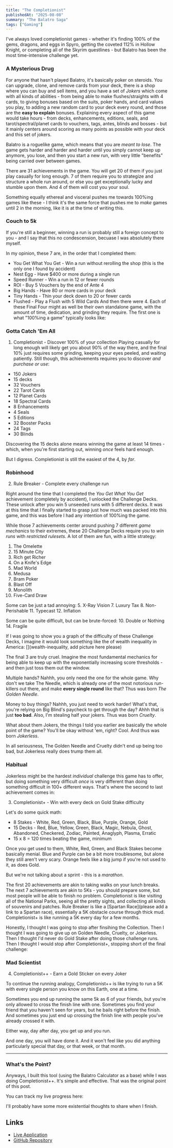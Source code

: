 ```yaml
---
title: "The Completionist"
publishedAt: "2025-08-08"
summary: "The Balatro Saga"
tags: ["Gaming"]
---
```


I've always loved completionist games - whether it's finding 100% of the gems, dragons, and eggs in Spyro, getting the coveted 112% in Hollow Knight, or completing all of the Skyrim questlines - but Balatro has been the most time-intensive challenge yet.

### A Mysterious Drug

For anyone that hasn't played Balatro, it's basically poker on steroids. You can upgrade, clone, and remove cards from your deck, there is a shop where you can buy and sell items, and you have a set of _Jokers_ which come with all kinds of abilities - from being able to make flushes/straights with 4 cards, to giving bonuses based on the suits, poker hands, and card values you play, to adding a new random card to your deck every round, and those are the **easy to explain** bonuses. Explaining every aspect of this game would take hours - from decks, enhancements, editions, seals, and tarot/spectral/planet cards to vouchers, tags, antes, blinds and bosses - but it mainly centers around scoring as many points as possible with your deck and this set of jokers.

Balatro is a roguelike game, which means that you are _meant to lose_. The game gets harder and harder and harder until you simply cannot keep up anymore, you lose, and then you start a new run, with very little "benefits" being carried over between games.

There are 31 achievements in the game. You will get 20 of them if you just play casually for long enough. 7 of them require you to strategize and structure a whole run around, or else you get exceptionally lucky and stumble upon them. And 4 of them will cost you your soul.

Something equally ethereal and visceral pushes me towards 100%ing games like these - I think it's the same force that pushes me to _make_ games until 2 in the morning, like it is at the time of writing this.

### Couch to 5k

If you're still a beginner, winning a run is probably still a foreign concept to you - and I say that this no condescension, becuase I was absolutely there myself.

In my opinion, these 7 are, in the order that I completed them:

- You Get What You Get - Win a run without rerolling the shop (this is the only one I found by accident)
- Nest Egg - Have $400 or more during a single run
- Speed Runner - Win a run in 12 or fewer rounds
- ROI - Buy 5 Vouchers by the end of Ante 4
- Big Hands - Have 80 or more cards in your deck
- Tiny Hands - Thin your deck down to 20 or fewer cards
- Flushed - Play a Flush with 5 Wild Cards
  And then there were 4. Each of these Final Four might as well be their own standalone game, with the amount of time, dedication, and grinding they require.
  The first one is what "100%ing a game" typically looks like:

### Gotta Catch 'Em All

1. Completionist - Discover 100% of your collection
   Playing casually for long enough will likely get you about 90% of the way there, and the final 10% just requires some grinding, keeping your eyes peeled, and waiting patiently. Still though, this achievements requires you to discover _and purchase or use_:

- 150 Jokers
- 15 decks
- 32 Vouchers
- 22 Tarot Cards
- 12 Planet Cards
- 18 Spectral Cards
- 8 Enhancements
- 4 Seals
- 5 Editions
- 32 Booster Packs
- 24 Tags
- 30 Blinds

Discovering the 15 decks alone means winning the game at least 14 times - which, when you're first starting out, winning _once_ feels hard enough.

But I digress. Completionist is still the easiest of the 4, by _far_.

### Robinhood

2. Rule Breaker - Complete every challenge run

Right around the time that I completed the _You Get What You Get_ achievement (completely by accident), I unlocked the Challenge Decks. These unlock after you win 5 unseeded runs with 5 different decks. It was at this time that I finally started to grasp just how much was packed into this game, and this was before I had any intention of 100%ing the game.

While those 7 achievements center around pushing 7 different _game mechanics_ to their extremes, these 20 Challenge Decks require you to _win runs_ with _restricted rulesets_.
A lot of them are fun, with a little strategy:

1. The Omelette
2. 15 Minute City
3. Rich get Richer
4. On a Knife's Edge
5. Mad World
6. Medusa
7. Bram Poker
8. Blast Off
9. Monolith
10. Five-Card Draw

Some can be just a tad annoying: 5. X-Ray Vision 7. Luxury Tax 8. Non-Perishable 11. Typecast 12. Inflation

Some can be quite difficult, but can be brute-forced: 10. Double or Nothing 14. Fragile

If I was going to show you a graph of the difficulty of these Challenge Decks, I imagine it would look something like the of wealth inequality in America:
[](wealth-inequality, add picture here please)

The final 3 are truly cruel. Imagine the most fundamental mechanics for being able to keep up with the exponentially increasing score thresholds - and then just toss them out the window.

Multiple hands? Nahhh, you only need the one for the whole game. Why don't we take The Needle, which is already one of the most notorious run-killers out there, and make **every single round** like that? Thus was born _The Golden Needle_.

Money to buy things? Nahhh, you just need to work harder! What's that, you're relying on Big Blind's paycheck to get through the day? Ahhh that is just **too bad**. Also, I'm stealing half your jokers. Thus was born _Cruelty_.

What about them Jokers, the things I told you earlier are basically the whole point of the game? You'll be okay without 'em, right? Cool. And thus was born _Jokerless_.

In all seriousness, The Golden Needle and Cruelty didn't end up being too bad, but Jokerless really does trump them all.

### Habitual

Jokerless might be the hardest _individual_ challenge this game has to offer, but doing something very difficult _once_ is very different than doing something difficult in 100+ different ways. That's where the second to last achievement comes in:

3. Completionist+ - Win with every deck on Gold Stake difficulty

Let's do some quick math:

- 8 Stakes - White, Red, Green, Black, Blue, Purple, Orange, Gold
- 15 Decks - Red, Blue, Yellow, Green, Black, Magic, Nebula, Ghost, Abandoned, Checkered, Zodiac, Painted, Anaglyph, Plasma, Erratic
- 15 x 8 = 120 times beating the game, minimum

Once you get used to them, White, Red, Green, and Black Stakes become basically menial. Blue and Purple can be a bit more troublesome, but alone they still aren't very scary. Orange feels like a big jump if you're not used to it, as does Gold.

But we're not talking about a sprint - this is a _marathon_.

The first 20 achievements are akin to taking walks on your lunch breaks. The next 7 achievements are akin to 5Ks - you should prepare some, but most people will be able to finish no problem. Completionist is like visiting all of the National Parks, seeing all the pretty sights, and collecting all kinds of souvenirs and patches. Rule Breaker is like a [Spartan Race](please add a link to a Spartan race), essentially a 5K obstacle course through thick mud. Completionist+ is like running a 5K every day for a few months.

Honestly, I thought I was going to stop after finsihing the Collection. Then I thought I was going to give up on Golden Needle, Cruelty, or Jokerless. Then I thought I'd never do Gold Stake after doing those challenge runs. Then I thought I would stop after Completionist+, stopping short of the final challenge:

### Mad Scientist

4. Completionist++ - Earn a Gold Sticker on every Joker

To continue the running analogy, Completionist++ is like trying to run a 5K with every single person you know on this Earth, one at a time.

Sometimes you end up running the same 5k as 6 of your friends, but you're only allowed to cross the finish line with one. Sometimes you find your friend that you haven't seen for years, but he bails right before the finish. And sometimes you just end up crossing the finish line with people you've already crossed it with.

Either way, day after day, you get up and you run.

And one day, you will have done it. And it won't feel like you did anything particularly special that day, or that week, or that month.

---

### What's the Point?

Anyways, I built this tool (using the Balatro Calculator as a base) while I was doing Completionist++. It's simple and effective. That was the original point of this post.

You can track my live progress here:

<LaunchButton
  href="https://balatro-sticker-tracker.onrender.com"
  title="Check it out!"
  icon=""
  color="orange"
/>

I'll probably have some more existential thoughts to share when I finish.

## Links

- [Live Application](https://balatro-sticker-tracker.onrender.com)
- [GitHub Repository](https://github.com/bbeaudet-dev/balatro-sticker-tracker)
